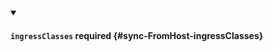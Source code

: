 


<details className="config-field" data-expandable="true" open>
<summary>

#### `ingressClasses` <span className="config-field-required" data-required="false">required</span> <span className="config-field-type"></span> <span className="config-field-default"></span> <span className="config-field-enum"></span> {#sync-FromHost-ingressClasses}



</summary>

<PartialIngressclassesreference />


</details>
